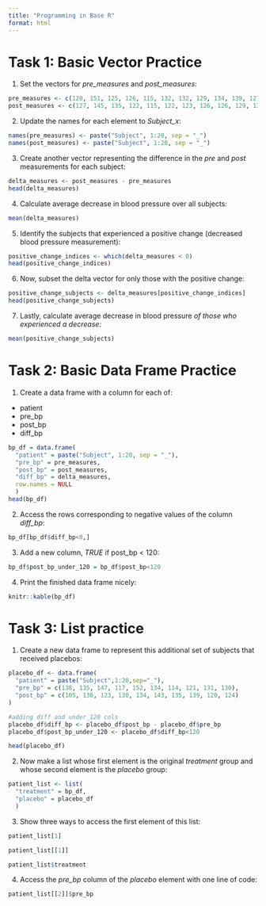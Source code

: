 ```yaml
---
title: "Programming in Base R"
format: html
---
```


# Task 1: Basic Vector Practice

1.  Set the vectors for *pre_measures* and *post_measures*:

```r
pre_measures <- c(120, 151, 125, 126, 115, 132, 132, 129, 134, 139, 127, 122, 127, 135, 133, 128, 147, 138, 140, 132)
post_measures <- c(127, 145, 135, 122, 115, 122, 123, 126, 126, 129, 132, 146, 120, 114, 121, 120, 128, 120, 133, 115)
```

2.  Update the names for each element to *Subject_x*:

```r
names(pre_measures) <- paste("Subject", 1:20, sep = "_")
names(post_measures) <- paste("Subject", 1:20, sep = "_")
```

3.  Create another vector representing the difference in the *pre* and *post* measurements for each subject:

```r
delta_measures <- post_measures - pre_measures
head(delta_measures)
```

4.  Calculate average decrease in blood pressure over all subjects:

```r
mean(delta_measures)
```

5.  Identify the subjects that experienced a positive change (decreased blood pressure measurement):

```r
positive_change_indices <- which(delta_measures < 0)
head(positive_change_indices)
```

6.  Now, subset the delta vector for only those with the positive change:

```r
positive_change_subjects <- delta_measures[positive_change_indices]
head(positive_change_subjects)
```

7.  Lastly, calculate average decrease in blood pressure *of those who experienced a decrease*:

```r
mean(positive_change_subjects)
```

# Task 2: Basic Data Frame Practice

1.  Create a data frame with a column for each of:

-   patient
-   pre_bp
-   post_bp
-   diff_bp

```r
bp_df = data.frame(
  "patient" = paste("Subject", 1:20, sep = "_"),
  "pre_bp" = pre_measures,
  "post_bp" = post_measures,
  "diff_bp" = delta_measures,
  row.names = NULL
  )
head(bp_df)
```

2. Access the rows corresponding to negative values of the column *diff_bp*:

```r
bp_df[bp_df$diff_bp<0,]
```

3. Add a new column, *TRUE* if post_bp < 120:

```r
bp_df$post_bp_under_120 = bp_df$post_bp<120
```

4. Print the finished data frame nicely:

```r
knitr::kable(bp_df)
```

# Task 3: List practice

1. Create a new data frame to represent this additional set of subjects that received placebos:

```r
placebo_df <- data.frame(
  "patient" = paste("Subject",1:20,sep="_"),
  "pre_bp" = c(138, 135, 147, 117, 152, 134, 114, 121, 131, 130),
  "post_bp" = c(105, 136, 123, 130, 134, 143, 135, 139, 120, 124)
)

#adding diff and under_120 cols
placebo_df$diff_bp <- placebo_df$post_bp - placebo_df$pre_bp
placebo_df$post_bp_under_120 <- placebo_df$diff_bp<120

head(placebo_df)
```

2. Now make a list whose first element is the original *treatment* group and whose second element is the *placebo* group:

```r
patient_list <- list(
  "treatment" = bp_df,
  "placebo" = placebo_df
  )
```

3. Show three ways to access the first element of this list:

```r
patient_list[1]
```

```r
patient_list[[1]]
```

```r
patient_list$treatment
```

4. Access the *pre_bp* column of the *placebo* element with one line of code:

```r
patient_list[[2]]$pre_bp
```

